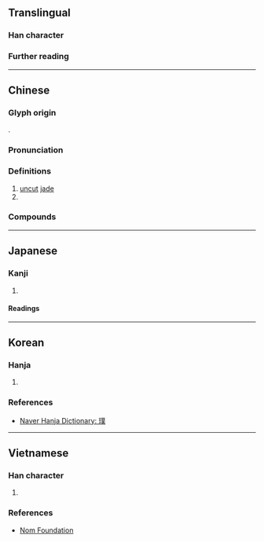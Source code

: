 {{character info}}
==Translingual==

===Han character===
{{Han char|rn=96|rad=玉|as=12|sn=16|four=12134,12185|canj=MGTCO|ids=⿰[[玉|⺩]][[菐]]}}

===Further reading===
{{Han ref|kx=0742.090|dkj=21245|dj=1151.220|hdz=21137.100|uh=749E}}

----

==Chinese==
{{zh-forms|alt=㺪}}

===Glyph origin===
{{Han etym}}
{{Han compound|玉|菐|c1=s|c2=p|t1=jade|ls=psc}}.

===Pronunciation===
{{zh-pron
|m=pú
|c=pok3
|md=páuk
|mn-t=pog4
|mc=y
|oc=y
|ma=
|cat=n,pn
}}

===Definitions===
{{head|zh|Han character}}

# [[uncut]] [[jade]]
# {{surname|zh}}

===Compounds===
{{zh-der|反璞歸真|反璞|歸真反璞|渾金璞玉|抱璞|璞玉渾金|璞玉為石|璞玉專案|璞玉|郭璞之說|返璞歸真|采光剖璞|荊璞}}

----

==Japanese==

===Kanji===
{{ja-kanji|grade=|rs=玉12}}

# {{rfdef|ja|sort=玉12}}

====Readings====
{{ja-readings
|goon=ほく
|kanon=はく
|kanyoon=ぼく
|kun=あらたま-
}}

----

==Korean==

===Hanja===
{{ko-hanja|옥돌|박}}

# {{rfdef|ko|sort=玉12}}

===References===
* [https://hanja.dict.naver.com/#/entry/ccko/b800c66c4f3545f48c4a6c019f70c855 Naver Hanja Dictionary: 璞]

----

==Vietnamese==

===Han character===
{{vi-readings|rs=玉12|hanviet=phác|nom=phác}}

# {{rfdef|vi|sort=玉12}}

===References===
* [http://nomfoundation.org/common/nom_details.php?codepoint=749E Nom Foundation]